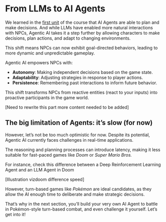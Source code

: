 # From LLMs to AI Agents

We learned in the [first unit](https://huggingface.co/learn/agents-course/unit1/introduction) of the course that AI Agents are able to plan and make decisions. And while LLMs have enabled more natural interactions with NPCs, Agentic AI takes it a step further by allowing characters to make decisions, plan actions, and adapt to changing environments. 

This shift means NPCs can now exhibit goal-directed behaviors, leading to more dynamic and unpredictable gameplay.

Agentic AI empowers NPCs with:

- **Autonomy**: Making independent decisions based on the game state.
- **Adaptability**: Adjusting strategies in response to player actions.
- **Persistence**: Remembering past interactions to inform future behavior.

This shift transforms NPCs from reactive entities (react to your inputs) into proactive participants in the game world.

[Need to rewrite this part more content needed to be added]

## The big limitation of Agents: it’s slow (for now)

However, let’s not be too much optimistic for now. Despite its potential, Agentic AI currently faces challenges in real-time applications. 

The reasoning and planning processes can introduce latency, making it less suitable for fast-paced games like *Doom* or *Super Mario Bros.*

For instance, check this difference between a Deep Reinforcement Learning Agent and an LLM Agent in Doom

[Illustration vizdoom difference speed]

However, turn-based games like *Pokémon* are ideal candidates, as they allow the AI enough time to deliberate and make strategic decisions.

That’s why in the next section, you’ll build your very own AI Agent to battle in Pokémon-style turn-based combat, and even challenge it yourself. Let’s get into it!
